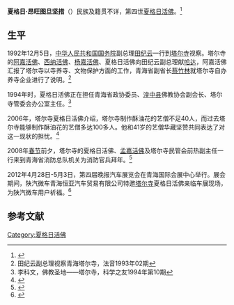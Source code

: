 '''夏格日·昂旺图旦坚措'''（{{bd|？|||}}）民族及籍贯不详，第四世[[夏格日活佛|夏格日活佛]]。<ref>{{Cite web |url=http://jy.zgfj.cn/Article.asp?act=read&ClassID=3&ReadID=2229 |title=塔尔寺（文摘），中国佛教交友网，2008-06-09 |access-date=2014-05-04 |archive-date=2014-05-04 |archive-url=https://web.archive.org/web/20140504191249/http://jy.zgfj.cn/Article.asp?act=read&ClassID=3&ReadID=2229 |dead-url=yes }}</ref>

==生平==
1992年12月5日，[[中华人民共和国国务院|中华人民共和国国务院]]副总理[[田纪云|田纪云]]一行到[[塔尔寺|塔尔寺]]视察。塔尔寺的[[阿嘉·洛桑图旦·久美嘉措|阿嘉活佛]]、[[西纳·洛桑旦贝坚赞|西纳活佛]]、[[杨嘉·格桑图旦夏珠|杨嘉活佛]]、夏格日活佛向田纪云副总理献[[哈达|哈达]]，阿嘉活佛汇报了塔尔寺以寺养寺、文物保护方面的工作，青海省副省长[[蔡竹林|蔡竹林]]就塔尔寺自办养寺企业进行了说明。<ref>田纪云副总理视察青海塔尔寺，法音1993年02期</ref>

1994年时，夏格日活佛正在担任青海省政协委员、[[湟中县|湟中县]]佛教协会副会长、塔尔寺管委会办公室主任。<ref>李科文，佛教圣地——塔尔寺，科学之友1994年第10期</ref>

2006年，塔尔寺夏格日活佛介绍，塔尔寺制作酥油花的艺僧不足40人，而过去塔尔寺能够制作酥油花的艺僧多达100多人。他和41岁的艺僧华藏坚赞共同表达了对这一现状的担忧。<ref>{{Cite web |url=http://news.163.com/06/0214/10/29TRK45O00011247.html |title=酥油花艺僧越来越少　塔尔寺“三绝”大不如前，网易，2006-02-14 |access-date=2014-05-04 |archive-url=https://web.archive.org/web/20140504225456/http://news.163.com/06/0214/10/29TRK45O00011247.html |archive-date=2014-05-04 |dead-url=yes }}</ref>

2008年[[春节|春节]]前夕，塔尔寺的夏格日活佛、[[孟嘉·洛藏图旦加措|孟嘉活佛]]及塔尔寺民管会前热副主任一行来到青海省消防总队机关为消防官兵拜年。<ref>{{Cite web |url=http://119.china.com.cn/txt/txt/2008-01/31/content_2043027.htm |title=藏传佛教寺院塔尔寺活佛到青海消防总队拜年，中国消防在线，2008-01-31 |access-date=2014-05-05 |archive-url=https://web.archive.org/web/20140505104918/http://119.china.com.cn/txt/txt/2008-01/31/content_2043027.htm |archive-date=2014-05-05 |dead-url=yes }}</ref>

2012年4月28日-5月3日，第四届晚报汽车展览会在青海国际会展中心举行。展会期间，陕汽微车青海恒亚汽车贸易有限公司特邀[[塔尔寺|塔尔寺]]夏格日活佛亲临车展现场，为陕汽微车用户祈福。<ref>{{Cite web |url=http://www.xnwbw.com/html/2012-04/26/content_45176.htm |title=陕汽微车抢秀西宁车展，西宁晚报，2012-04-26 |access-date=2014-05-04 |archive-date=2014-05-04 |archive-url=https://web.archive.org/web/20140504223621/http://www.xnwbw.com/html/2012-04/26/content_45176.htm |dead-url=no }}</ref>

==参考文献==
{{reflist}}

[[Category:夏格日活佛|Category:夏格日活佛]]
